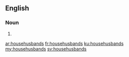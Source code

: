 ==English==

===Noun===
{{head|en}}

# {{plural of|househusband}}

[[ar:househusbands]]
[[fr:househusbands]]
[[ku:househusbands]]
[[my:househusbands]]
[[sv:househusbands]]
